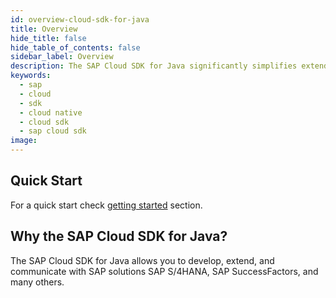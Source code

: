 ```yaml
---
id: overview-cloud-sdk-for-java
title: Overview
hide_title: false
hide_table_of_contents: false
sidebar_label: Overview
description: The SAP Cloud SDK for Java significantly simplifies extending and developing an application with SAP Cloud Platform
keywords:
  - sap
  - cloud
  - sdk
  - cloud native
  - cloud sdk
  - sap cloud sdk
image:
---
```


<!-- vale off -->


<!-- vale on -->

<MvnBadge />

## Quick Start

For a quick start check [getting started](getting-started) section.

## Why the SAP Cloud SDK for Java?

The SAP Cloud SDK for Java allows you to develop, extend, and communicate with SAP solutions SAP S/4HANA, SAP SuccessFactors, and many others.
